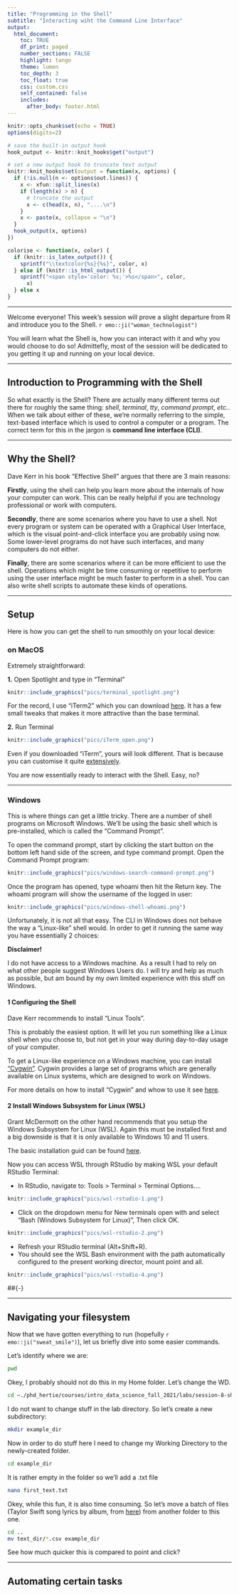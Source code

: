 ```yaml
---
title: "Programming in the Shell"
subtitle: "Interacting wiht the Command Line Interface"
output: 
  html_document:
    toc: TRUE
    df_print: paged
    number_sections: FALSE
    highlight: tango
    theme: lumen
    toc_depth: 3
    toc_float: true
    css: custom.css 
    self_contained: false
    includes:
      after_body: footer.html
---
```


```r
knitr::opts_chunk$set(echo = TRUE)
options(digits=2)

# save the built-in output hook
hook_output <- knitr::knit_hooks$get("output")

# set a new output hook to truncate text output
knitr::knit_hooks$set(output = function(x, options) {
  if (!is.null(n <- options$out.lines)) {
    x <- xfun::split_lines(x)
    if (length(x) > n) {
      # truncate the output
      x <- c(head(x, n), "....\n")
    }
    x <- paste(x, collapse = "\n")
  }
  hook_output(x, options)
})

colorise <- function(x, color) {
  if (knitr::is_latex_output()) {
    sprintf("\\textcolor{%s}{%s}", color, x)
  } else if (knitr::is_html_output()) {
    sprintf("<span style='color: %s;'>%s</span>", color,
      x)
  } else x
}

```

***
Welcome everyone! This week's session will prove a slight departure from R and introduce you to the Shell. `r emo::ji("woman_technologist")`

You will learn what the Shell is, how you can interact with it and why you would choose to do so! Admittefly, most of the session will be dedicated to you getting it up and running on your local device.

***
## Introduction to Programming with the Shell

So what exactly is the Shell? There are actually many different terms out there for roughly the same thing: *shell*, *terminal*, *tty*, *command prompt*, *etc.*. When we talk about either of these, we're normally referring to the simple, text-based interface which is used to control a computer or a program. The correct term for this in the jargon is **command line interface (CLI)**.
 
 ***
## Why the Shell?

Dave Kerr in his book "Effective Shell" argues that there are 3 main reasons: 

**Firstly**, using the shell can help you learn more about the internals of how your computer can work. This can be really helpful if you are technology professional or work with computers.

**Secondly**, there are some scenarios where you have to use a shell. Not every program or system can be operated with a Graphical User Interface, which is the visual point-and-click interface you are probably using now. Some lower-level programs do not have such interfaces, and many computers do not either.

**Finally**, there are some scenarios where it can be more efficient to use the shell. Operations which might be time consuming or repetitive to perform using the user interface might be much faster to perform in a shell. You can also write shell scripts to automate these kinds of operations.

***
## Setup{.tabset .tabset-fade .tabset-pills}

Here is how you can get the shell to run smoothly on your local device: 

### on MacOS

Extremely straightforward: 

**1.** Open Spotlight and type in "Terminal"

```r
knitr::include_graphics("pics/terminal_spotlight.png")
```

For the record, I use "iTerm2" which you can download [here](https://iterm2.com/index.html). It has a few small tweaks that makes it more attractive than the base terminal.

**2.** Run Terminal

```r
knitr::include_graphics("pics/iTerm_open.png")
```

Even if you downloaded "iTerm", yours will look different. That is because you can customise it quite [extensively](https://opensource.com/article/20/8/iterm2-zsh).

You are now essentially ready to interact with the Shell. Easy, no?

***

### Windows 

This is where things can get a little tricky. There are a number of shell programs on Microsoft Windows. We'll be using the basic shell which is pre-installed, which is called the “Command Prompt”.

To open the command prompt, start by clicking the start button on the bottom left hand side of the screen, and type command prompt. Open the Command Prompt program:

```r
knitr::include_graphics("pics/windows-search-command-prompt.png")
```

Once the program has opened, type whoami then hit the Return key. The whoami program will show the username of the logged in user:

```r
knitr::include_graphics("pics/windows-shell-whoami.png")
```


Unfortunately, it is not all that easy. The CLI in Windows does not behave the way a "Linux-like" shell would. In order to get it running the same way you have essentially 2 choices:


:::: {.noticebox data-latex=""}
::: {.center data-latex=""}
**Disclaimer!**
:::

I do not have access to a Windows machine. As a result I had to rely on what other people suggest Windows Users do. I will try and help as much as possible, but am bound by my own limited experience with this stuff on Windows. 
::::


#### **1** Configuring the Shell

Dave Kerr recommends to install "Linux Tools".

This is probably the easiest option. It will let you run something like a Linux shell when you choose to, but not get in your way during day-to-day usage of your computer.

To get a Linux-like experience on a Windows machine, you can install ["Cygwin"](https://cygwin.com/install.html). Cygwin provides a large set of programs which are generally available on Linux systems, which are designed to work on Windows.

For more details on how to install "Cygwin" and whow to use it see [here](https://effective-shell.com/docs/getting-started/).


#### **2** Install Windows Subsystem for Linux (WSL)

Grant McDermott on the other hand recommends that you setup the Windows Subsystem for Linux (WSL). Again this must be installed first and a big downside is that it is only available to Windows 10 and 11 users.

The basic installation guid can be found [here](https://docs.microsoft.com/en-us/windows/wsl/install).

Now you can access WSL through RStudio by making WSL your default RStudio Terminal: 

- In RStudio, navigate to: Tools > Terminal > Terminal Options.... 

```r
knitr::include_graphics("pics/wsl-rstudio-1.png")
```

- Click on the dropdown menu for New terminals open with and select "Bash (Windows Subsystem for Linux)", Then click OK. 

```r
knitr::include_graphics("pics/wsl-rstudio-2.png")
```

- Refresh your RStudio terminal (Alt+Shift+R).
- You should see the WSL Bash environment with the path automatically configured to the present working director, mount point and all.

```r
knitr::include_graphics("pics/wsl-rstudio-4.png")
```

##{-}

***
## Navigating your filesystem

Now that we have gotten everything to run (hopefully `r emo::ji("sweat_smile")`), let us briefly dive into some easier commands.

Let's identify where we are:

```bash
pwd
```

Okey, I probably should not do this in my Home folder. Let's change the WD.

```bash
cd ~./phd_hertie/courses/intro_data_science_fall_2021/labs/session-8-shell # Replace this with the path to your lab materials
```

I do not want to change stuff in the lab directory. So let's create a new subdirectory:

```bash
mkdir example_dir
```

Now in order to do stuff here I need to change my Working Directory to the newly-created folder.

```bash
cd example_dir
```

It is rather empty in the folder so we'll add a .txt file

```bash
nano first_text.txt
```

Okey, while this fun, it is also time consuming. So let's move a batch of files (Taylor Swift song lyrics by album, from [here](https://www.kaggle.com/thespacefreak/taylor-swift-song-lyrics-all-albums?select=02-fearless_taylors_version.csv)) from another folder to this one.

```bash
cd ..
mv text_dir/*.csv example_dir
```

See how much quicker this is compared to point and click?

***
## Automating certain tasks 
